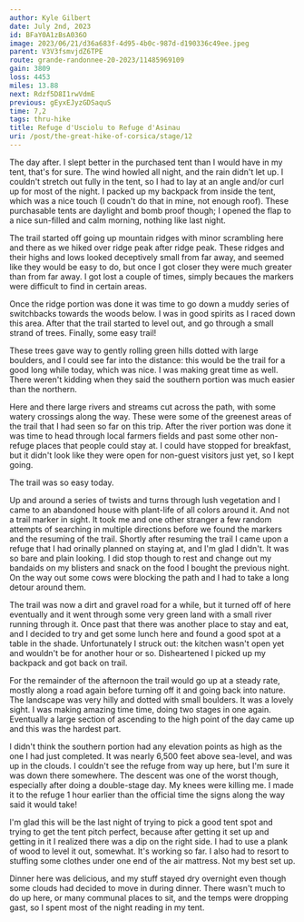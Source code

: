 ```yaml
---
author: Kyle Gilbert
date: July 2nd, 2023
id: BFaY0A1zBsA036O
image: 2023/06/21/d36a683f-4d95-4b0c-987d-d190336c49ee.jpeg
parent: V3V3fsmvjdZ6TPE
route: grande-randonnee-20-2023/11485969109
gain: 3809
loss: 4453
miles: 13.88
next: Rdzf5D8I1rwVdmE
previous: gEyxEJyzGDSaquS
time: 7,2
tags: thru-hike
title: Refuge d'Usciolu to Refuge d'Asinau
uri: /post/the-great-hike-of-corsica/stage/12
---
```


<Stats />

<Route />

The day after. I slept better in the purchased tent than I would have in my
tent, that's for sure. The wind howled all night, and the rain didn't let up. I
couldn't stretch out fully in the tent, so I had to lay at an angle and/or curl
up for most of the night. I packed up my backpack from inside the tent, which
was a nice touch (I coudn't do that in mine, not enough roof). These purchasable
tents are daylight and bomb proof though; I opened the flap to a nice sun-filled
and calm morning, nothing like last night.

The trail started off going up mountain ridges with minor scrambling here and
there as we hiked over ridge peak after ridge peak. These ridges and their
highs and lows looked deceptively small from far away, and seemed like they
would be easy to do, but once I got closer they were much greater than from
far away. I got lost a couple of times, simply becaues the markers were
difficult to find in certain areas.

Once the ridge portion was done it was time to go down a muddy series of
switchbacks towards the woods below. I was in good spirits as I raced down
this area. After that the trail started to level out, and go through a small
strand of trees. Finally, some easy trail!

These trees gave way to gently rolling green hills dotted with large boulders,
and I could see far into the distance: this would be the trail for a good long
while today, which was nice. I was making great time as well. There weren't
kidding when they said the southern portion was much easier than the northern.

Here and there large rivers and streams cut across the path, with some watery
crossings along the way. These were some of the greenest areas of the trail that
I had seen so far on this trip. After the river portion was done it was time to
head through local farmers fields and past some other non-refuge places that
people could stay at. I could have stopped for breakfast, but it didn't look
like they were open for non-guest visitors just yet, so I kept going.

The trail was so easy today.

Up and around a series of twists and turns through lush vegetation and I came
to an abandoned house with plant-life of all colors around it. And not a trail
marker in sight. It took me and one other stranger a few random attempts of
searching in multiple directions before we found the markers and the resuming
of the trail. Shortly after resuming the trail I came upon a refuge that I had
orinally planned on staying at, and I'm glad I didn't. It was so bare and plain
looking. I did stop though to rest and change out my bandaids on my blisters and
snack on the food I bought the previous night. On the way out some cows were
blocking the path and I had to take a long detour around them.

The trail was now a dirt and gravel road for a while, but it turned off of here
eventually and it went through some very green land with a small river
running through it. Once past that there was another place to stay and eat, and
I decided to try and get some lunch here and found a good spot at a table in the
shade. Unfortunately I struck out: the kitchen wasn't open yet and wouldn't be
for another hour or so. Disheartened I picked up my backpack and got back on
trail.

For the remainder of the afternoon the trail would go up at a steady rate,
mostly along a road again before turning off it and going back into nature. The
landscape was very hilly and dotted with small boulders. It was a lovely sight.
I was making amazing time time, doing two stages in one again. Eventually a
large section of ascending to the high point of the day came up and this was
the hardest part.

I didn't think the southern portion had any elevation points as high as the one
I had just completed. It was nearly 6,500 feet above sea-level, and was up in
the clouds. I couldn't see the refuge from way up here, but I'm sure it was
down there somewhere. The descent was one of the worst though, especially after
doing a double-stage day. My knees were killing me. I made it to the refuge 1
hour earlier than the official time the signs along the way said it would take!

I'm glad this will be the last night of trying to pick a good tent spot and trying
to get the tent pitch perfect, because after getting it set up and getting in
it I realized there was a dip on the right side. I had to use a plank of wood
to level it out, somewhat. It's working so far. I also had to resort to stuffing
some clothes under one end of the air mattress. Not my best set up.

Dinner here was delicious, and my stuff stayed dry overnight even though some
clouds had decided to move in during dinner. There wasn't much to do up here,
or many communal places to sit, and the temps were dropping gast, so I spent
most of the night reading in my tent.

